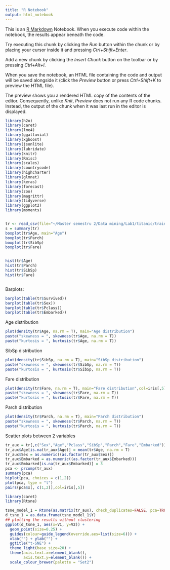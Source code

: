 ```yaml
---
title: "R Notebook"
output: html_notebook
---
```


This is an [R Markdown](http://rmarkdown.rstudio.com) Notebook. When you execute code within the notebook, the results appear beneath the code. 

Try executing this chunk by clicking the *Run* button within the chunk or by placing your cursor inside it and pressing *Ctrl+Shift+Enter*. 

Add a new chunk by clicking the *Insert Chunk* button on the toolbar or by pressing *Ctrl+Alt+I*.

When you save the notebook, an HTML file containing the code and output will be saved alongside it (click the *Preview* button or press *Ctrl+Shift+K* to preview the HTML file).

The preview shows you a rendered HTML copy of the contents of the editor. Consequently, unlike *Knit*, *Preview* does not run any R code chunks. Instead, the output of the chunk when it was last run in the editor is displayed.
```r
library(h2o)
library(caret)
library(lme4)
library(ggalluvial)
library(xgboost)
library(jsonlite)
library(lubridate)
library(knitr)
library(Rmisc)
library(scales)
library(countrycode)
library(highcharter)
library(glmnet)
library(keras)
library(forecast)
library(zoo)
library(magrittr)
library(tidyverse)
library(ggplot2)
library(moments)


tr <- read_csv(file="~/Master semestru 2/Data mining/Lab1/titanic/train.csv")
s = summary(tr)
boxplot(tr$Age, main="Age")
boxplot(tr$Parch)
boxplot(tr$SibSp)
boxplot(tr$Fare)


hist(tr$Age)
hist(tr$Parch)
hist(tr$SibSp)
hist(tr$Fare)



```
Barplots:
```r
barplot(table(tr$Survived))
barplot(table(tr$Sex))
barplot(table(tr$Pclass))
barplot(table(tr$Embarked))
```




Age distribution
```r
plot(density(tr$Age, na.rm = T), main="Age distribution")
paste("skewness = ", skewness(tr$Age, na.rm = T)) 
paste("kurtosis = ", kurtosis(tr$Age, na.rm = T)) 

```
SibSp distribution
```r
plot(density(tr$SibSp, na.rm = T), main="SibSp distribution")
paste("skewness = ", skewness(tr$SibSp, na.rm = T)) 
paste("kurtosis = ", kurtosis(tr$SibSp, na.rm = T)) 

```
Fare distribution
```r
plot(density(tr$Fare, na.rm = T), main="Fare distribution",col=iris[,5])
paste("skewness = ", skewness(tr$Fare, na.rm = T)) 
paste("kurtosis = ", kurtosis(tr$Fare, na.rm = T)) 

```
Parch distribution
```r
plot(density(tr$Parch, na.rm = T), main="Parch distribution")
paste("skewness = ", skewness(tr$Parch, na.rm = T)) 
paste("kurtosis = ", kurtosis(tr$Parch, na.rm = T)) 

```
Scatter plots between 2 variables
```r
tr_aux = tr[,c("Sex","Age","Pclass","SibSp","Parch","Fare","Embarked")]
tr_aux$Age[is.na(tr_aux$Age)] = mean(tr$Age, na.rm = T)
tr_aux$Sex = as.numeric((as.factor(tr_aux$Sex)))
tr_aux$Embarked = as.numeric((as.factor(tr_aux$Embarked)))
tr_aux$Embarked[is.na(tr_aux$Embarked)] = 3
pca <- prcomp(tr_aux)
summary(pca)
biplot(pca, choices = c(1,2))
plot(pca, type = "l")
pairs(pca$x[, c(1,2)],col=iris[,5])
```
```r

library(caret)  
library(Rtsne)

tsne_model_1 = Rtsne(as.matrix(tr_aux), check_duplicates=FALSE, pca=TRUE, perplexity=30, theta=0.5, dims=2)
d_tsne_1 = as.data.frame(tsne_model_1$Y)
## plotting the results without clustering
ggplot(d_tsne_1, aes(x=V1, y=V2)) +  
  geom_point(size=0.25) +
  guides(colour=guide_legend(override.aes=list(size=6))) +
  xlab("") + ylab("") +
  ggtitle("t-SNE") +
  theme_light(base_size=20) +
  theme(axis.text.x=element_blank(),
        axis.text.y=element_blank()) +
  scale_colour_brewer(palette = "Set2")
```




